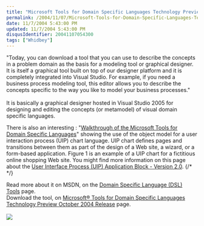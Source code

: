 ```yaml
---
title: "Microsoft Tools for Domain Specific Languages Technology Preview (October 2004 Release)"
permalink: /2004/11/07/Microsoft-Tools-for-Domain-Specific-Languages-Technology-Preview-(October-2004-Release)/
date: 11/7/2004 5:43:00 PM
updated: 11/7/2004 5:43:00 PM
disqusIdentifier: 20041107054300
tags: ["Whidbey"]
---
```

"Today, you can download a tool that you can use to describe the concepts in a problem domain as the basis for a modeling tool or graphical designer. It is itself a graphical tool built on top of our designer platform and it is completely integrated into Visual Studio. For example, if you need a business process modeling tool, this editor allows you to describe the concepts specific to the way you like to model your business processes."<br><br>It is basically a graphical designer hosted in Visual Studio 2005 for designing and editing the concepts (or metamodel) of visual domain specific languages.

There is also an interesting : "[Walkthrough of the Microsoft Tools for Domain Specific Languages](http://lab.msdn.microsoft.com/vs2005/teamsystem/Workshop/DSLTools/walkthrough.aspx)" showing the use of the object model for a user interaction process (UIP) chart language. UIP chart defines pages and transitions between them as part of the design of a Web site, a wizard, or a form-based application. Figure 1 is an example of a UIP chart for a fictitious online shopping Web site. You might find more information on this page about the [User Interface Process (UIP) Application Block - Version 2.0](http://msdn.microsoft.com/library/default.asp?url=/library/en-us/dnpag/html/uipab.asp).
{/* <!-- more --> */}

Read more about it on MSDN, on the [Domain Specific Language (DSL) Tools](http://lab.msdn.microsoft.com/vs2005/teamsystem/Workshop/DSLTools/default.aspx) page.<br>Download the tool, on [Microsoft® Tools for Domain Specific Languages Technology Preview October 2004 Release](http://www.microsoft.com/downloads/details.aspx?familyid=673a0b3a-f631-4310-8599-8bb55d15f017&displaylang=en) page.<br><br>![](http://lab.msdn.microsoft.com/vs2005/art/teamsystem/OMEWlk01.gif)
